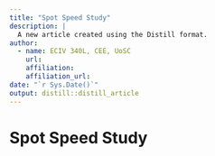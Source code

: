 ```yaml
---
title: "Spot Speed Study"
description: |
  A new article created using the Distill format.
author:
  - name: ECIV 340L, CEE, UoSC 
    url: 
    affiliation: 
    affiliation_url:
date: "`r Sys.Date()`"
output: distill::distill_article
---
```



# Spot Speed Study




